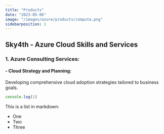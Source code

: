 ```yaml
---
title: "Products"
date: "2023-05-06"
image: "/images/azure/products/compute.png"
sidebarposition: 1
---
```


## Sky4th - Azure Cloud Skills and Services
### 1. Azure Consulting Services:
#### - Cloud Strategy and Planning:
Developing comprehensive cloud adoption strategies tailored to business goals.

```js filename="index.js"
console.log(1)
```
This is a list in markdown:
- One
- Two
- Three
